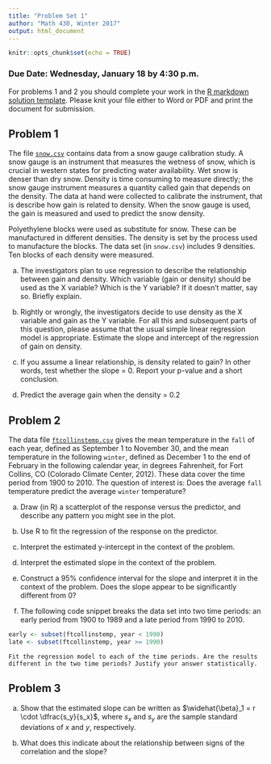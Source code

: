 ```yaml
---
title: "Problem Set 1"
author: "Math 430, Winter 2017"
output: html_document
---
```


```r
knitr::opts_chunk$set(echo = TRUE)
```

### Due Date: Wednesday, January 18 by 4:30 p.m.

For problems 1 and 2 you should complete your work in the [R markdown solution template](hw-template.Rmd). Please knit your file either to Word or PDF and print the document for submission.

## Problem 1

The file [`snow.csv`](https://github.com/math430-lu/data/raw/master/snow.csv) contains data from a snow gauge
calibration study. A snow gauge is an instrument that measures the wetness of snow, which is crucial in western states for predicting water availability. Wet snow is denser than dry snow. Density is time consuming to measure directly; the snow gauge instrument measures a quantity called gain that depends on the density. The data at hand were collected to calibrate the instrument, that is describe how gain is related to density. When the snow gauge is used, the gain is measured and used to predict the snow density.

Polyethylene blocks were used as substitute for snow. These can be manufactured in different densities. The density is set by the process used to manufacture the blocks. The data set (in `snow.csv`) includes 9 densities. Ten blocks of each density were measured.

(a) The investigators plan to use regression to describe the relationship between gain and density. Which variable (gain or density) should be used as the X variable? Which is the Y variable? If it doesn’t matter, say so. Briefly explain.



(b) Rightly or wrongly, the investigators decide to use density as the X variable and gain as the Y variable. For all this and subsequent parts of this question, please assume that the usual simple linear regression model is appropriate. Estimate the slope and intercept of the regression of gain on density.


(c) If you assume a linear relationship, is density related to gain? In other words, test whether the slope = 0. Report your p-value and a short conclusion.


(d) Predict the average gain when the density = 0.2




## Problem 2

The data file [`ftcollinstemp.csv`](https://github.com/math430-lu/data/raw/master/ftcollinstemp.csv) gives the mean temperature in the `fall` of each year, defined as September 1 to November 30, and the mean temperature in the following `winter`, defined as December 1 to the end of February in the following calendar year, in degrees Fahrenheit, for Fort Collins, CO (Colorado Climate Center, 2012). These data cover the time period from 1900 to 2010. The question of interest is: Does the average `fall` temperature predict the average `winter` temperature?

(a) Draw (in R) a scatterplot of the response versus the predictor, and describe any pattern you might see in the plot.

(b) Use R to fit the regression of the response on the predictor.

(c) Interpret the estimated y-intercept in the context of the problem.

(d) Interpret the estimated slope in the context of the problem.

(e) Construct a 95% confidence interval for the slope and interpret it in the context of the problem. Does the slope appear to be significantly different from 0?

(f) The following code snippet breaks the data set into two time periods: an early period from 1900 to 1989 and a late period from 1990 to 2010.

```r
early <- subset(ftcollinstemp, year < 1990)
late <- subset(ftcollinstemp, year >= 1990)
```

    Fit the regression model to each of the time periods. Are the results different in the two time periods? Justify your answer statistically.


## Problem 3

(a) Show that the estimated slope can be written as $\widehat{\beta}_1 = r \cdot \dfrac{s_y}{s_x}$, where $s_x$ and $s_y$ are the sample standard deviations of $x$ and $y$, respectively.

(b) What does this indicate about the relationship between signs of the correlation and the slope?